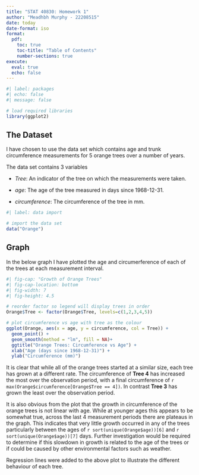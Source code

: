 ```yaml
---
title: "STAT 40830: Homework 1"
author: "Meadhbh Murphy - 22208515"
date: today
date-format: iso
format: 
  pdf:
    toc: true
    toc-title: "Table of Contents"
    number-sections: true
execute: 
  eval: true
  echo: false
---
```


```r
#| label: packages
#| echo: false
#| message: false

# load required libraries
library(ggplot2)
```
\newpage

## The Dataset

I have chosen to use the \textcolor{orange}{Growth of Orange Trees} data set which contains age and trunk circumference measurements for 5 orange trees over a number of years.

The data set contains 3 variables

- _Tree_: An indicator of the tree on which the measurements were taken.

- _age_: The age of the tree measured in days since 1968-12-31.

- _circumference_: The circumference of the tree in mm.


```r
#| label: data import

# import the data set
data("Orange")
```


## Graph
In the below graph I have plotted the age and circumerference of each of the trees at each measurement interval.

```r
#| fig-cap: "Growth of Orange Trees"
#| fig-cap-location: bottom
#| fig-width: 7
#| fig-height: 4.5

# reorder factor so legend will display trees in order
Orange$Tree <- factor(Orange$Tree, levels=c(1,2,3,4,5))

# plot circumference vs age with tree as the colour
ggplot(Orange, aes(x = age, y = circumference, col = Tree)) + 
  geom_point() + 
  geom_smooth(method = "lm", fill = NA)+
  ggtitle("Orange Trees: Circumference vs Age") + 
  xlab("Age (days since 1968-12-31)") +
  ylab("Circumference (mm)")
```

It is clear that while all of the orange trees started at a similar size, each tree has grown at a different rate. The circumference of __Tree 4__ has increased the most over the observation period, with a final circumference of `r max(Orange$circumference[Orange$Tree == 4])`. In contrast __Tree 3__ has grown the least over the observation period. 

It is also obvious from the plot that the growth in circumference of the orange trees is not linear with age. While at younger ages this appears to be somewhat true, across the last 4 measurement periods there are plateaus in the graph. This indicates that very little growth occurred in any of the trees particularly between the ages of `r sort(unique(Orange$age))[6]` and `r sort(unique(Orange$age))[7]` days. Further investigation would be required to determine if this slowdown in growth is related to the age of the trees or if could be caused by other environmental factors such as weather.

Regression lines were added to the above plot to illustrate the different behaviour of each tree.
